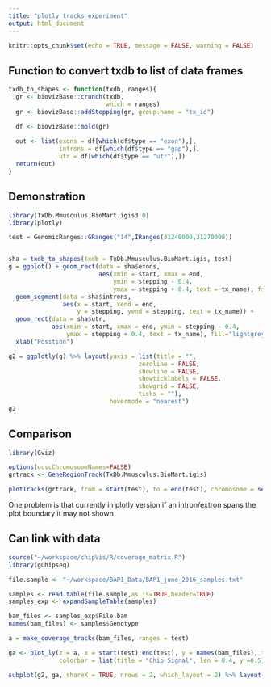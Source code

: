 ```yaml
---
title: "plotly_tracks_experiment"
output: html_document
---
```


```r
knitr::opts_chunk$set(echo = TRUE, message = FALSE, warning = FALSE)
```

## Function to convert txdb to list of data frames

```r
txdb_to_shapes <- function(txdb, ranges){
  gr <- biovizBase::crunch(txdb,
                           which = ranges)
  gr <- biovizBase::addStepping(gr, group.name = "tx_id")

  df <- biovizBase::mold(gr)
  
  out <- list(exons = df[which(df$type == "exon"),], 
              introns = df[which(df$type == "gap"),],
              utr = df[which(df$type == "utr"),])
  return(out)
}
```


## Demonstration

```r
library(TxDb.Mmusculus.BioMart.igis3.0)
library(plotly)

test = GenomicRanges::GRanges("14",IRanges(31240000,31270000))


sha = txdb_to_shapes(txdb = TxDb.Mmusculus.BioMart.igis, test)
g = ggplot() + geom_rect(data = sha$exons, 
                         aes(xmin = start, xmax = end, 
                             ymin = stepping - 0.4, 
                             ymax = stepping + 0.4, text = tx_name), fill="darkgrey") + 
  geom_segment(data = sha$introns, 
               aes(x = start, xend = end, 
                   y = stepping, yend = stepping, text = tx_name)) + 
  geom_rect(data = sha$utr, 
            aes(xmin = start, xmax = end, ymin = stepping - 0.4, 
                ymax = stepping + 0.4, text = tx_name), fill="lightgrey") +
  xlab("Position") 

g2 = ggplotly(g) %>% layout(yaxis = list(title = "",
                                    zeroline = FALSE,
                                    showline = FALSE,
                                    showticklabels = FALSE,
                                    showgrid = FALSE,
                                    ticks = ""),
                            hovermode = "nearest")
g2
```


## Comparison

```r
library(Gviz)

options(ucscChromosomeNames=FALSE)
grtrack <- GeneRegionTrack(TxDb.Mmusculus.BioMart.igis)

plotTracks(grtrack, from = start(test), to = end(test), chromosome = seqnames(test))
```

One problem is that currently in plotly version if an intron/extron spans the plot boundary it may not shown


## Can link with data

```r
source("~/workspace/chipVis/R/coverage_matrix.R")
library(gChipseq)

file.sample <- "~/workspace/BAP1_Data/BAP1_june_2016_samples.txt"

samples <- read.table(file.sample,as.is=TRUE,header=TRUE)
samples_exp <- expandSampleTable(samples)

bam_files <- samples_exp$File.bam
names(bam_files) <- samples$Genotype

a = make_coverage_tracks(bam_files, ranges = test)

ga <- plot_ly(z = a, x = start(test):end(test), y = names(bam_files), type = "heatmap",
              colorbar = list(title = "Chip Signal", len = 0.4, y =0.5))

subplot(g2, ga, shareX = TRUE, nrows = 2, which_layout = 2) %>% layout(margin = list(l = 180))

```



